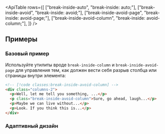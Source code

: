 

<ApiTable
  rows={[
    ["break-inside-auto", "break-inside: auto;"],
    ["break-inside-avoid", "break-inside: avoid;"],
    ["break-inside-avoid-page", "break-inside: avoid-page;"],
    ["break-inside-avoid-column", "break-inside: avoid-column;"],
  ]}
/>

## Примеры

### Базовый пример

Используйте утилиты вроде `break-inside-column` и `break-inside-avoid-page` для управления тем, как должен вести себя разрыв столбца или страницы внутри элемента:

```html
<!-- [!code classes:break-inside-avoid-column] -->
<div class="columns-2">
  <p>Well, let me tell you something, ...</p>
  <p class="break-inside-avoid-column">Sure, go ahead, laugh...</p>
  <p>Maybe we can live without...</p>
  <p>Look. If you think this is...</p>
</div>
```

### Адаптивный дизайн

<ResponsiveDesign property="break-inside" defaultClass="break-inside-avoid-column" featuredClass="break-inside-auto" />
